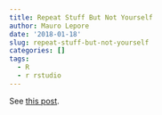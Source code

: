 ```yaml
---
title: Repeat Stuff But Not Yourself
author: Mauro Lepore
date: '2018-01-18'
slug: repeat-stuff-but-not-yourself
categories: []
tags:
  - R
  - r rstudio
---
```


See [this post](https://maurolepore.netlify.com/2017/12/22/2017-12-22-repeat-stuff-but-not-yourself/).
